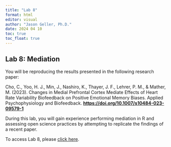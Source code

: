 ```yaml
---
title: "Lab 8"
format: html
editor: visual
author: "Jason Geller, Ph.D."
date: 2024 04 10
toc: true
toc_float: true
---
```


## Lab 8: Mediation

You will be reproducing the results presented in the following research paper:

Cho, C., Yoo, H. J., Min, J., Nashiro, K., Thayer, J. F., Lehrer, P. M., & Mather, M. (2023). Changes in Medial Prefrontal Cortex Mediate Effects of Heart Rate Variability Biofeedback on Positive Emotional Memory Biases. Applied Psychophysiology and Biofeedback. [**https://doi.org/10.1007/s10484-023-09579-1**](https://doi.org/10.1007/s10484-023-09579-1)

During this lab, you will gain experience performing mediation in R and assessing open science practices by attempting to replicate the findings of a recent paper.

To access Lab 8, please [click here](https://classroom.github.com/a/VCMt_gl9).
